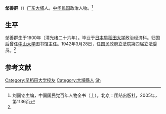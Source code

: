'''邹善群'''（{{bd|1900年||？|}}）[[广东|广东]][[大埔縣|大埔]]人。[[中华民国|中华民国]]政治人物。<ref name=kmt>刘国铭主编，中国国民党百年人物全书（上），北京：团结出版社，2005年，第1136页</ref>

==生平==
邹善群生于1900年（清光绪二十六年）。毕业于[[日本|日本]][[早稻田大学|早稻田大学]]政治经济科。归国后曾任[[中山大学|中山大学]]图书馆主任。1942年3月28日，任国民政府立法院第四届立法委员。<ref name=kmt/>

==参考文献==
{{reflist}}

{{第4屆中華民國訓政時期立法委員名單}}
{{DEFAULTSORT:Zou邹}}
[[Category:早稻田大学校友|Category:早稻田大学校友]]
[[Category:大埔縣人|Category:大埔縣人]]
[[Category:邹姓|Sh]]